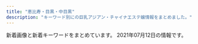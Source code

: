 ```yaml
---
title: "恵比寿・目黒・中目黒"
description: "キーワード別にの巨乳アジアン・チャイナエステ嬢情報をまとめました。"
---
```


新着画像と新着キーワードをまとめています。
2021年07月12日の情報です。

<DmmAffiliateIns />
<KeywordTable
  shops={
    [
    {
        "name": "\u3072\u307e\u308f\u308a",
        "station": "JR\u6075\u6bd4\u5bff\u99c5\u897f\u53e3",
        "img_links": [
            "http://www.himawari-aroma.xyz/images/shop/4/1.jpg",
            "http://www.himawari-aroma.xyz/images/13.png",
            "http://www.himawari-aroma.xyz/images/staff/3/mayu.png",
            "http://www.himawari-aroma.xyz/images/sys.jpg",
            "http://www.himawari-aroma.xyz/images/shop/4/2.jpg",
            "http://www.himawari-aroma.xyz/images/staff/3/ami.png",
            "http://www.himawari-aroma.xyz/images/psd/off.jpg",
            "http://www.himawari-aroma.xyz/images/shop/1.png"
        ],
        "keywords": {},
        "url": "http://www.himawari-aroma.xyz/"
    },
    {
        "name": "\u30c8\u30f3\u30c8\u30f3",
        "keywords": {
            "C": 7
        },
        "url": "http://ms-mens.com/",
        "station": "JR\u6075\u6bd4\u5bff\u99c5\u897f\u53e3",
        "img_links": [
            "http://ms-mens.com/img/mainft.jpg",
            "http://ms-mens.com/img/conmsg.png",
            "http://ms-mens.com/pic/topimg1.jpg",
            "http://ms-mens.com/img/access/road01.jpg",
            "http://ms-mens.com/pic/topimg3.jpg",
            "http://ms-mens.com/img/access/road02.jpg",
            "http://ms-mens.com/img/foot.jpg",
            "http://ms-mens.com/img/ttl_concept.png",
            "http://ms-mens.com/staff/sayuri/01.jpg",
            "http://ms-mens.com/staff/aya/01.jpg",
            "http://ms-mens.com/staff/yuri/01.jpg",
            "http://ms-mens.com/pic/topimg2.jpg",
            "http://ms-mens.com/pic/head.jpg",
            "http://ms-mens.com/img/ttl_staff.png",
            "http://ms-mens.com/img/access/road03.jpg",
            "http://ms-mens.com/img/access/roaddm.png"
        ]
    },
    {
        "station": "JR\u76ee\u9ed2\u99c5\u897f\u53e3",
        "name": "OnlyOne",
        "keywords": {
            "83": 4,
            "F": 1,
            "C": 4,
            "87": 5,
            "85": 9,
            "86": 9,
            "84": 1,
            "E": 4,
            "D": 24,
            "88": 5
        },
        "url": "http://onlyone.tyo.cm/",
        "img_links": [
            "http://onlyone.tyo.cm/photos/sites/5/2019/05/2019050915292562.jpg",
            "http://onlyone.tyo.cm/photos/sites/5/2020/01/2020011413501066.jpg",
            "http://onlyone.tyo.cm/photos/sites/5/2020/09/2020090210405221.jpg",
            "http://onlyone.tyo.cm/photos/sites/5/2018/06/2018062904050630.jpg",
            "http://onlyone.tyo.cm/images/room4.jpg",
            "http://onlyone.tyo.cm/photos/sites/5/2018/09/2018092710191274.jpg",
            "http://onlyone.tyo.cm/photos/sites/5/2020/02/2020022610121615.jpg",
            "http://onlyone.tyo.cm/photos/sites/5/2019/01/2019013017371133.jpg",
            "http://onlyone.tyo.cm/photos/sites/5/2019/06/2019060510472559.jpg",
            "http://onlyone.tyo.cm/photos/sites/5/2020/01/2020011412572423.jpg",
            "http://onlyone.tyo.cm/images/acc1.jpg",
            "http://onlyone.tyo.cm/photos/sites/5/2021/07/2021070817335654.jpg",
            "http://onlyone.tyo.cm/images/top.png",
            "http://onlyone.tyo.cm/photos/sites/5/2020/09/2020092617301564.jpg",
            "http://onlyone.tyo.cm/photos/sites/5/2020/07/2020070217061815.jpg",
            "http://onlyone.tyo.cm/photos/sites/5/2020/06/2020060815500896.jpg",
            "http://onlyone.tyo.cm/photos/sites/5/2020/09/2020092218541894.jpg",
            "http://onlyone.tyo.cm/images/new.jpg",
            "http://onlyone.tyo.cm/photos/sites/5/2020/07/2020070215334437.jpg",
            "http://onlyone.tyo.cm/photos/sites/5/2019/11/2019112117013754.jpg",
            "http://onlyone.tyo.cm/images/s_staff.png",
            "http://onlyone.tyo.cm/photos/sites/5/2020/05/2020051419324761.jpg",
            "http://onlyone.tyo.cm/photos/sites/5/2019/07/2019070616424775.jpg",
            "http://onlyone.tyo.cm/photos/sites/5/2020/09/2020092510523723.jpg",
            "http://onlyone.tyo.cm/photos/sites/5/2019/08/2019080815010066.jpg",
            "http://onlyone.tyo.cm/photos/sites/5/2021/02/2021022515094363.jpg",
            "http://onlyone.tyo.cm/photos/sites/5/2020/09/2020092510524025.jpg",
            "http://onlyone.tyo.cm/photos/sites/5/2018/08/2018082407542866.jpg",
            "http://onlyone.tyo.cm/photos/sites/5/2019/01/2019011814353078.jpg",
            "http://onlyone.tyo.cm/photos/sites/5/2021/05/2021050615551714.jpg",
            "http://onlyone.tyo.cm/photos/sites/5/2019/02/2019022310334774.jpg",
            "http://onlyone.tyo.cm/photos/sites/5/2019/11/2019110105153240.jpg",
            "http://onlyone.tyo.cm/photos/sites/5/2020/01/2020011413500417.jpg",
            "http://onlyone.tyo.cm/photos/sites/5/2021/02/202102201049167.jpg",
            "http://onlyone.tyo.cm/images/line.jpg",
            "http://onlyone.tyo.cm/photos/sites/5/2021/02/2021022216501749.jpg",
            "http://onlyone.tyo.cm/images/room3.jpg",
            "http://onlyone.tyo.cm/photos/sites/5/2019/08/2019082610481667.jpg",
            "http://onlyone.tyo.cm/photos/sites/5/2018/11/2018110713255310.jpg",
            "http://onlyone.tyo.cm/photos/sites/5/2019/06/2019060510384975.jpg",
            "http://onlyone.tyo.cm/photos/sites/5/2018/10/201810181432433.jpg",
            "http://onlyone.tyo.cm/photos/sites/5/2021/06/2021062815385599.jpg",
            "http://onlyone.tyo.cm/photos/sites/5/2021/02/202102181024101.jpg",
            "http://onlyone.tyo.cm/images/room2.jpg",
            "http://onlyone.tyo.cm/photos/sites/5/2021/03/2021030316101626.jpg",
            "http://onlyone.tyo.cm/photos/sites/5/2019/12/2019120510353312.jpg",
            "http://onlyone.tyo.cm/photos/sites/5/2019/12/2019121715483135.jpg",
            "http://onlyone.tyo.cm/images/room1.jpg",
            "http://onlyone.tyo.cm/photos/sites/5/2019/11/2019110105152849.jpg",
            "http://onlyone.tyo.cm/images/acc3.jpg",
            "http://onlyone.tyo.cm/photos/sites/5/2020/03/2020031716151746.jpg",
            "http://onlyone.tyo.cm/photos/sites/5/2021/02/2021021810240848.jpg",
            "http://onlyone.tyo.cm/photos/sites/5/2019/03/2019030418403098.jpg",
            "http://onlyone.tyo.cm/photos/sites/5/2018/03/2018031607430562.jpg",
            "http://onlyone.tyo.cm/photos/sites/5/2021/06/2021060717212051.jpg",
            "http://onlyone.tyo.cm/images/acc4.jpg",
            "http://onlyone.tyo.cm/photos/sites/5/2018/11/2018112110301745.jpg",
            "http://onlyone.tyo.cm/photos/sites/5/2019/07/2019070711031982.jpg",
            "http://onlyone.tyo.cm/images/s_link.png",
            "http://onlyone.tyo.cm/photos/sites/5/2019/02/2019022310345266.jpg",
            "http://onlyone.tyo.cm/photos/sites/5/2017/11/2017112708111797.jpg",
            "http://onlyone.tyo.cm/photos/sites/5/2020/09/2020092510523998.jpg",
            "http://onlyone.tyo.cm/photos/sites/5/2019/05/2019052911352557.jpg",
            "http://onlyone.tyo.cm/photos/sites/5/2018/07/2018071709241386.jpg",
            "http://onlyone.tyo.cm/images/acc2.jpg",
            "http://onlyone.tyo.cm/photos/sites/5/2021/03/2021030316101022.jpg",
            "http://onlyone.tyo.cm/photos/sites/5/2018/08/2018080308152252.jpg"
        ]
    },
    {
        "keywords": {
            "E": 4,
            "D": 6,
            "C": 10
        },
        "name": "Lumia\uff5e\u30eb\u30df\u30a2",
        "img_links": [
            "https://lumia.tokyo/images/therapist/th_miyuki.jpg",
            "https://lumia.tokyo/images/therapist/th_hina.jpg",
            "https://lumia.tokyo/images/therapist/th_mio2.jpg",
            "https://lumia.tokyo/images/slide/new_open_sp.jpg",
            "https://lumia.tokyo/images/therapist/th_hina2.jpg",
            "https://lumia.tokyo/images/therapist/th_haruka.jpg",
            "https://lumia.tokyo/images/therapist/th_miya.jpg",
            "https://lumia.tokyo/images/therapist/th_koko.jpg",
            "https://lumia.tokyo/images/slide/main_slide_campaign_sp.jpg",
            "https://lumia.tokyo/images/therapist/th_rin.jpg",
            "https://lumia.tokyo/images/therapist/th_yayuyu.jpg",
            "https://lumia.tokyo/images/therapist/th_mio.jpg",
            "https://lumia.tokyo/images/therapist/th_rei.jpg"
        ],
        "station": "\u4e2d\u76ee\u9ed2\u99c5",
        "url": "https://lumia.tokyo/"
    },
    {
        "keywords": {
            "88": 3,
            "C": 7,
            "85": 4,
            "86": 4,
            "E": 2,
            "87": 1,
            "D": 8,
            "G": 2
        },
        "station": "JR\u76ee\u9ed2\u99c5\u6771\u53e3",
        "name": "\u307f\u3086\u304d",
        "img_links": [
            "http://iyashi-kokoro.info/i/img/st61.jpg",
            "http://iyashi-kokoro.info/img/s61.jpg",
            "http://iyashi-kokoro.info/img/st60.jpg",
            "http://iyashi-kokoro.info/i/img/s4.jpg",
            "http://iyashi-kokoro.info/i/img/st62.jpg",
            "http://iyashi-kokoro.info/i/img/s2.jpg",
            "http://iyashi-kokoro.info/i/img/s3.jpg",
            "http://iyashi-kokoro.info/i/img/r6.jpg",
            "http://iyashi-kokoro.info/img/st61.jpg",
            "http://iyashi-kokoro.info/img/cam.jpg",
            "http://iyashi-kokoro.info/img/acc4.jpg",
            "http://iyashi-kokoro.info/i/img/st65.jpg",
            "http://iyashi-kokoro.info/img/s64.jpg",
            "http://iyashi-kokoro.info/i/img/st64.jpg",
            "http://iyashi-kokoro.info/img/mo.png",
            "http://iyashi-kokoro.info/i/img/r2.jpg",
            "http://iyashi-kokoro.info/img/s62.jpg",
            "http://iyashi-kokoro.info/img/s60.jpg",
            "http://iyashi-kokoro.info/img/acc1.jpg",
            "http://iyashi-kokoro.info/i/img/acc2.jpg",
            "http://iyashi-kokoro.info/i/img/st60.jpg",
            "http://iyashi-kokoro.info/img/fla.jpg",
            "http://iyashi-kokoro.info/i/img/s1.jpg",
            "http://iyashi-kokoro.info/i/img/acc3.jpg",
            "http://iyashi-kokoro.info/i/img/acc4.jpg",
            "http://iyashi-kokoro.info/img/botton.jpg",
            "http://iyashi-kokoro.info/img/acc2.jpg",
            "http://iyashi-kokoro.info/img/s65.jpg",
            "http://iyashi-kokoro.info/img/s63.jpg",
            "http://iyashi-kokoro.info/i/img/r5.jpg",
            "http://iyashi-kokoro.info/img/acc3.jpg",
            "http://iyashi-kokoro.info/img/st63.jpg",
            "http://iyashi-kokoro.info/i/img/r1.jpg",
            "http://iyashi-kokoro.info/i/img/acc1.jpg",
            "http://iyashi-kokoro.info/i/img/r4.jpg",
            "http://iyashi-kokoro.info/img/st65.jpg",
            "http://iyashi-kokoro.info/i/img/st63.jpg",
            "http://iyashi-kokoro.info/i/img/r3.jpg",
            "http://iyashi-kokoro.info/img/st62.jpg",
            "http://iyashi-kokoro.info/img/st64.jpg"
        ],
        "url": "http://iyashi-kokoro.info/"
    },
    {
        "name": "\u30b9\u30ef\u30a4\u30e4\u30fc",
        "keywords": {},
        "station": "JR\u6075\u6bd4\u5bff\u99c5\u897f\u53e3",
        "img_links": [
            "http://www.ourstarts.site/templets/default/picture/close.png",
            "http://www.ourstarts.site/templets/default/picture/staff.png",
            "http://www.ourstarts.site/templets/default/images/t3.jpg",
            "http://www.ourstarts.site/templets/default/images/t2.jpg",
            "http://www.ourstarts.site/uploads/allimg/200729/1-200H9141229.jpg",
            "http://www.ourstarts.site/uploads/180917/1-1P91G6122J28.jpg",
            "http://www.ourstarts.site/uploads/210619/1-210619104J5c3.jpg",
            "http://www.ourstarts.site/templets/default/picture/timg (1).png",
            "http://www.ourstarts.site/templets/default/picture/right1.png",
            "http://www.ourstarts.site/templets/default/picture/foot_tel.png",
            "http://www.ourstarts.site/uploads/allimg/200729/1-200H9141912.jpg",
            "http://www.ourstarts.site/templets/default/picture/right.png",
            "http://www.ourstarts.site/uploads/210619/1-210619104Z4200.jpg",
            "http://www.ourstarts.site/templets/default/picture/tel_contact.png",
            "http://www.ourstarts.site/templets/default/images/t1.jpg",
            "http://www.ourstarts.site/templets/default/picture/head_tell.png",
            "http://www.ourstarts.site/uploads/210619/1-210619104R11a.jpg",
            "http://www.ourstarts.site/templets/default/picture/news.png",
            "http://www.ourstarts.site/uploads/allimg/200729/1-200H9141213.jpg"
        ],
        "url": "http://www.ourstarts.site/"
    },
    {
        "img_links": [
            "https://meguro-babel.com/topics/img/145-1.jpg",
            "https://meguro-babel.com/topics/img/159-2.jpg",
            "https://meguro-babel.com/girl/7.jpg",
            "https://meguro-babel.com/images/room/photo01.jpg",
            "https://meguro-babel.com/images/room/photo04.jpg",
            "https://meguro-babel.com/topics/img/156-1.jpg",
            "https://meguro-babel.com/girl/2.jpg",
            "https://meguro-babel.com/girl/1.jpg",
            "https://meguro-babel.com/images/room/photo02.jpg",
            "https://meguro-babel.com/girl/5.jpg",
            "https://meguro-babel.com/images/topimg4.jpg",
            "https://meguro-babel.com/girl/8.jpg",
            "https://meguro-babel.com/images/qr.jpg",
            "https://meguro-babel.com/girl/24.jpg",
            "https://meguro-babel.com/girl/15.jpg",
            "https://meguro-babel.com/topics/img/158-1.jpg",
            "https://meguro-babel.com/topics/img/157-1.jpg",
            "https://meguro-babel.com/images/room/photo03.jpg",
            "https://meguro-babel.com/girl/21.jpg",
            "https://meguro-babel.com/images/img_1.jpg",
            "https://meguro-babel.com/girl/4.jpg",
            "https://meguro-babel.com/girl/9.jpg"
        ],
        "keywords": {},
        "station": "JR\u76ee\u9ed2\u99c5\u6771\u53e3",
        "name": "\u30d0\u30d9\u30eb",
        "url": "https://meguro-babel.com/"
    },
    {
        "img_links": [
            "http://www.oasis.esjoho.com/img/tel.png",
            "http://www.oasis.esjoho.com/files/001.jpg",
            "http://www.oasis.esjoho.com/files/005-02.jpg",
            "http://www.oasis.esjoho.com/img/pickup.jpg",
            "http://www.oasis.esjoho.com/files/005.jpg",
            "http://www.oasis.esjoho.com/img/btn_blog.png",
            "http://www.oasis.esjoho.com/img/ttl_info.png",
            "http://www.oasis.esjoho.com/files/004.jpg",
            "http://www.oasis.esjoho.com/files/002.jpg",
            "http://www.oasis.esjoho.com/files/001-02.jpg",
            "http://www.oasis.esjoho.com/files/004-02.jpg",
            "http://www.oasis.esjoho.com/img/goback.jpg",
            "http://www.oasis.esjoho.com/files/002-02.jpg",
            "http://www.oasis.esjoho.com/img/btn_side_mobile.jpg",
            "http://www.oasis.esjoho.com/img/ttl_news.png"
        ],
        "station": "\u897f\u5c0f\u5c71\u99c5",
        "url": "http://www.oasis.esjoho.com/",
        "keywords": {
            "D": 6,
            "87": 4,
            "85": 2,
            "86": 2,
            "C": 14
        },
        "name": "\u7652\u3057\u5bb6"
    },
    {
        "url": "http://victoria.tyo.cm/",
        "img_links": [
            "http://victoria.tyo.cm/photos/sites/13/2019/01/2019012509534353.jpg",
            "http://victoria.tyo.cm/photos/sites/13/2018/12/2018122701570643.jpg",
            "http://victoria.tyo.cm/photos/sites/13/2018/12/2018122701570616.jpg",
            "http://victoria.tyo.cm/photos/sites/13/2019/02/2019021206543056.jpg",
            "http://victoria.tyo.cm/photos/sites/13/2019/12/2019120406433710.jpg",
            "http://victoria.tyo.cm/images/room1.jpg",
            "http://victoria.tyo.cm/images/s_staff.png",
            "http://victoria.tyo.cm/photos/sites/13/2018/12/2018121502493814.jpg",
            "http://victoria.tyo.cm/photos/sites/13/2019/02/2019021407162693.jpg",
            "http://victoria.tyo.cm/photos/sites/13/2020/01/2020011104241542.jpg",
            "http://victoria.tyo.cm/photos/sites/13/2020/01/2020011205500461.jpg",
            "http://victoria.tyo.cm/photos/sites/13/2019/01/2019012509505197.jpg",
            "http://victoria.tyo.cm/photos/sites/13/2019/01/2019012108071242.jpg",
            "http://victoria.tyo.cm/images/face.jpg",
            "http://victoria.tyo.cm/photos/sites/13/2019/02/2019022703022355.jpg",
            "http://victoria.tyo.cm/images/pick.jpg",
            "https://www.a-side.com/ad/koko/include/banner/koko_125x125.png",
            "http://victoria.tyo.cm/photos/sites/13/2019/01/2019010506292922.jpg",
            "http://victoria.tyo.cm/photos/sites/13/2018/12/2018122904411765.jpg",
            "http://victoria.tyo.cm/images/room2.jpg",
            "http://victoria.tyo.cm/photos/sites/13/2020/02/2020020104570910.jpg",
            "http://victoria.tyo.cm/photos/sites/13/2018/12/2018121502493953.jpg",
            "http://victoria.tyo.cm/photos/sites/13/2019/12/2019120904521737.jpg",
            "http://victoria.tyo.cm/photos/sites/13/2020/01/2020012005552181.jpg",
            "http://victoria.tyo.cm/photos/sites/13/2019/04/2019041807165826.jpg",
            "http://victoria.tyo.cm/photos/sites/13/2018/12/2018121502493879.jpg",
            "http://victoria.tyo.cm/images/mobile.jpg",
            "http://victoria.tyo.cm/photos/sites/13/2018/12/2018121502493847.jpg",
            "http://victoria.tyo.cm/photos/sites/13/2018/12/2018122904422525.jpg",
            "http://victoria.tyo.cm/photos/sites/13/2019/06/2019061005275095.jpg",
            "http://victoria.tyo.cm/photos/sites/13/2019/12/2019120106181894.jpg",
            "http://victoria.tyo.cm/photos/sites/13/2019/08/2019080607062415.jpg",
            "http://victoria.tyo.cm/images/top.jpg",
            "http://victoria.tyo.cm/photos/sites/13/2019/10/2019101403232834.jpg",
            "http://victoria.tyo.cm/photos/sites/13/2020/10/2020100803550565.jpg",
            "http://victoria.tyo.cm/photos/sites/13/2019/04/2019040304024424.jpg",
            "http://victoria.tyo.cm/photos/sites/13/2019/01/2019011103510521.jpg",
            "http://victoria.tyo.cm/images/news.jpg",
            "http://victoria.tyo.cm/photos/sites/13/2019/01/2019010506293526.jpg",
            "http://victoria.tyo.cm/photos/sites/13/2019/12/2019120904521188.jpg",
            "http://victoria.tyo.cm/photos/sites/13/2019/05/201905100639429.jpg",
            "http://victoria.tyo.cm/photos/sites/13/2020/03/2020031904101259.jpg",
            "http://victoria.tyo.cm/images/room4.jpg",
            "http://victoria.tyo.cm/photos/sites/13/2019/10/2019100904083557.jpg",
            "http://victoria.tyo.cm/photos/sites/13/2019/10/2019100904082968.jpg",
            "http://victoria.tyo.cm/photos/sites/13/2020/01/2020012005552622.jpg",
            "http://victoria.tyo.cm/photos/sites/13/2021/02/2021021509575615.jpg",
            "http://victoria.tyo.cm/images/room3.jpg",
            "http://victoria.tyo.cm/photos/sites/13/2020/02/2020021307433041.jpg",
            "http://victoria.tyo.cm/photos/sites/13/2020/02/202002030340133.jpg",
            "http://victoria.tyo.cm/photos/sites/13/2019/07/2019070206503156.jpg"
        ],
        "station": "JR\u76ee\u9ed2\u99c5\u6771\u53e3",
        "name": "Victoria\u30fb\u30d3\u30af\u30c8\u30ea\u30a2",
        "keywords": {
            "E": 3,
            "G": 1,
            "C": 8,
            "82": 2,
            "83": 7,
            "93": 1,
            "85": 8,
            "F": 1,
            "D": 21,
            "86": 10,
            "89": 1,
            "87": 4
        }
    },
    {
        "url": "http://kintsuki.este88.com/",
        "keywords": {},
        "name": "\u91d1\u306e\u6708",
        "station": "JR\u76ee\u9ed2\u99c5\u6771\u53e3",
        "img_links": [
            "http://kintsuki.este88.com/images/r01.jpg",
            "http://kintsuki.este88.com/gals/mika1.jpg",
            "http://kintsuki.este88.com/images/r04.jpg",
            "http://kintsuki.este88.com/gals/rina1.jpg",
            "http://kintsuki.este88.com/gals/kixyoko1.jpg",
            "http://kintsuki.este88.com/gals/koyuki1.jpg",
            "http://kintsuki.este88.com/gals/rei1.jpg",
            "http://kintsuki.este88.com/images/ph1.jpg",
            "http://kintsuki.este88.com/gals/kana1.jpg",
            "http://kintsuki.este88.com/gals/yuyu1.jpg",
            "http://kintsuki.este88.com/images/r02.jpg",
            "http://kintsuki.este88.com/gals/kaori1.jpg",
            "http://kintsuki.este88.com/gals/momo1.jpg"
        ]
    },
    {
        "name": "Angel-\u30a8\u30f3\u30b8\u30a7\u30eb-",
        "station": "JR\u76ee\u9ed2\u99c5\u6771\u53e3",
        "keywords": {
            "90": 1,
            "85": 3,
            "E": 5,
            "89": 1,
            "87": 4,
            "84": 4,
            "88": 4,
            "C": 40,
            "D": 26,
            "86": 8
        },
        "url": "http://angel.jpn.cm/",
        "img_links": [
            "http://angel.jpn.cm/photos/sites/3/2018/09/2018091001155585.jpg",
            "http://angel.jpn.cm/photos/sites/3/2017/03/2.jpg",
            "http://angel.jpn.cm/images/s_staff.png",
            "http://angel.jpn.cm/photos/sites/3/2016/08/staff7.jpg",
            "http://angel.jpn.cm/photos/sites/3/2018/06/2018061505064251.jpg",
            "http://angel.jpn.cm/photos/sites/3/2016/08/staff22.jpg",
            "http://angel.jpn.cm/photos/sites/3/2016/08/staff24.jpg",
            "http://angel.jpn.cm/photos/sites/3/2017/05/8.jpg",
            "http://cdn.dino-es.com/images/logo/150x40DinoEs.png",
            "http://angel.jpn.cm/photos/sites/3/2016/08/staff29.jpg",
            "http://angel.jpn.cm/photos/sites/3/2019/06/201906051042276.jpg",
            "http://angel.jpn.cm/photos/sites/3/2019/11/201911181407260.jpg",
            "http://angel.jpn.cm/photos/sites/3/2019/07/2019071016030711.jpg",
            "http://angel.jpn.cm/photos/sites/3/2016/10/staff01.jpg",
            "http://angel.jpn.cm/photos/sites/3/2019/11/2019111814073465.jpg",
            "http://angel.jpn.cm/photos/sites/3/2016/08/staff37a.jpg",
            "http://angel.jpn.cm/photos/sites/3/2016/08/staff39a.jpg",
            "http://angel.jpn.cm/images/top02.jpg",
            "http://angel.jpn.cm/photos/sites/3/2016/08/staff2.jpg",
            "http://angel.jpn.cm/images/room6.jpg",
            "http://angel.jpn.cm/photos/sites/3/2017/11/2017112010234266.jpg",
            "http://angel.jpn.cm/images/s_news.png",
            "http://angel.jpn.cm/images/room4.jpg",
            "http://angel.jpn.cm/photos/sites/3/2016/08/staff23a.jpg",
            "http://angel.jpn.cm/images/nbj3.jpg",
            "http://angel.jpn.cm/photos/sites/3/2019/12/2019122718552333.jpg",
            "http://angel.jpn.cm/photos/sites/3/2016/09/staff40a.jpg",
            "http://angel.jpn.cm/photos/sites/3/2016/08/staff23.jpg",
            "http://angel.jpn.cm/photos/sites/3/2016/08/staff28a.jpg",
            "http://angel.jpn.cm/photos/sites/3/2016/08/staff38.jpg",
            "http://angel.jpn.cm/photos/sites/3/2016/08/staff21a.jpg",
            "http://angel.jpn.cm/photos/sites/3/2016/08/staff28.jpg",
            "http://angel.jpn.cm/photos/sites/3/2018/06/2018061505064271.jpg",
            "http://angel.jpn.cm/photos/sites/3/2016/08/staff8.jpg",
            "http://angel.jpn.cm/photos/sites/3/2018/06/2018062105525655.jpg",
            "http://angel.jpn.cm/photos/sites/3/2016/08/staff25.jpg",
            "http://angel.jpn.cm/images/room2.jpg",
            "http://angel.jpn.cm/photos/sites/3/2017/12/201712270537317.jpg",
            "http://angel.jpn.cm/photos/sites/3/2016/09/72670992207769698.jpg",
            "http://angel.jpn.cm/photos/sites/3/2019/07/2019071213431954.jpg",
            "http://angel.jpn.cm/photos/sites/3/2016/08/staff39.jpg",
            "http://angel.jpn.cm/photos/sites/3/2016/10/staff01a.jpg",
            "http://angel.jpn.cm/photos/sites/3/2016/08/staff2a.jpg",
            "http://angel.jpn.cm/photos/sites/3/2016/08/staff14a.jpg",
            "http://angel.jpn.cm/photos/sites/3/2016/08/staff22a.jpg",
            "http://angel.jpn.cm/photos/sites/3/2016/08/staff36g.jpg",
            "http://angel.jpn.cm/images/info.jpg",
            "http://angel.jpn.cm/photos/sites/3/2016/08/staff8a.jpg",
            "http://angel.jpn.cm/images/s_pick.png",
            "http://angel.jpn.cm/images/room7.jpg",
            "http://angel.jpn.cm/photos/sites/3/2018/11/201811011331167.jpg",
            "http://angel.jpn.cm/photos/sites/3/2019/06/2019060510404179.jpg",
            "http://angel.jpn.cm/photos/sites/3/2016/08/staff4.jpg",
            "http://angel.jpn.cm/images/room5.jpg",
            "http://angel.jpn.cm/photos/sites/3/2017/12/2017122705371661.jpg",
            "http://angel.jpn.cm/photos/sites/3/2016/08/staff3.jpg",
            "http://angel.jpn.cm/photos/sites/3/2019/12/2019122718552430.jpg",
            "http://angel.jpn.cm/photos/sites/3/2019/12/2019122718552413.jpg",
            "http://angel.jpn.cm/images/room3.jpg",
            "http://angel.jpn.cm/photos/sites/3/2016/08/staff3a.jpg",
            "http://angel.jpn.cm/photos/sites/3/2016/08/staff11.jpg",
            "http://angel.jpn.cm/photos/sites/3/2016/08/staff37.jpg",
            "http://angel.jpn.cm/photos/sites/3/2016/08/staff25a.jpg",
            "http://angel.jpn.cm/photos/sites/3/2021/02/2021022516024747.jpg",
            "http://angel.jpn.cm/photos/sites/3/2017/04/1.jpg",
            "http://angel.jpn.cm/photos/sites/3/2017/01/1.jpg",
            "http://angel.jpn.cm/photos/sites/3/2018/06/2018061601280885.jpg",
            "http://angel.jpn.cm/photos/sites/3/2016/08/staff21.jpg",
            "http://angel.jpn.cm/images/room1.jpg",
            "http://angel.jpn.cm/photos/sites/3/2016/09/staff40.jpg",
            "http://angel.jpn.cm/photos/sites/3/2019/10/2019100910242499.jpg",
            "http://angel.jpn.cm/photos/sites/3/2017/11/201711280608539.jpg",
            "http://angel.jpn.cm/photos/sites/3/2016/08/staff5.jpg",
            "http://angel.jpn.cm/images/girl-z2.jpg",
            "http://angel.jpn.cm/images/s_mobile.png",
            "http://angel.jpn.cm/images/top01.jpg",
            "http://angel.jpn.cm/photos/sites/3/2016/08/staff5a.jpg",
            "http://angel.jpn.cm/photos/sites/3/2020/06/2020061515170635.jpg",
            "http://angel.jpn.cm/photos/sites/3/2016/08/staff14.jpg",
            "http://angel.jpn.cm/photos/sites/3/2016/08/staff35.jpg",
            "http://angel.jpn.cm/images/s_link.png",
            "http://angel.jpn.cm/photos/sites/3/2020/09/2020092511154515.jpg",
            "http://angel.jpn.cm/images/girl-z1.jpg",
            "http://angel.jpn.cm/photos/sites/3/2021/02/2021021714005240.jpg",
            "http://angel.jpn.cm/images/mobile.jpg"
        ]
    },
    {
        "url": "https://eminalhealthbeautysalon.amebaownd.com/",
        "name": "Eminal beauty \u30b5\u30ed\u30f3",
        "keywords": {
            "\u4e73": 2
        },
        "img_links": [],
        "station": "JR\u76ee\u9ed2\u99c5\u897f\u53e3"
    },
    {
        "station": "\u4e2d\u76ee\u9ed2\u99c5\u897f\u53e3",
        "name": "Flower \uff5e\u30d5\u30e9\u30ef\u30fc\uff5e",
        "img_links": [
            "http://nakamegurofun.com/files/008-020964.jpg",
            "http://nakamegurofun.com/files/008-030964.jpg",
            "http://nakamegurofun.com/files/005-020964.jpg",
            "http://nakamegurofun.com/files/002-030964.jpg",
            "http://nakamegurofun.com/images/shop/shop01.jpg",
            "http://nakamegurofun.com/images/service91a6.png",
            "http://nakamegurofun.com/images/tel.png",
            "http://nakamegurofun.com/files/008fa9d.jpg",
            "http://nakamegurofun.com/images/s5.jpg",
            "http://nakamegurofun.com/images/shop/shop02.jpg",
            "http://nakamegurofun.com/files/0064f22.jpg",
            "http://nakamegurofun.com/files/0070964.jpg",
            "http://nakamegurofun.com/images/infotiao1.jpg",
            "http://nakamegurofun.com/images/s4.jpg",
            "http://nakamegurofun.com/files/0084f22.jpg",
            "http://nakamegurofun.com/files/003fa9d.jpg",
            "http://nakamegurofun.com/files/0030964.jpg",
            "http://nakamegurofun.com/images/s1.jpg",
            "http://nakamegurofun.com/files/005fa9d.jpg",
            "http://nakamegurofun.com/files/0060964.jpg",
            "http://nakamegurofun.com/files/0020964.jpg",
            "http://nakamegurofun.com/images/shop/shop03.jpg",
            "http://nakamegurofun.com/files/002-020964.jpg",
            "http://nakamegurofun.com/images/s3.jpg",
            "http://nakamegurofun.com/files/0050964.jpg",
            "http://nakamegurofun.com/files/005-030964.jpg",
            "http://nakamegurofun.com/files/0054f22.jpg",
            "http://nakamegurofun.com/files/0080964.jpg",
            "http://nakamegurofun.com/images/s2.jpg",
            "http://nakamegurofun.com/files/0034f22.jpg",
            "http://nakamegurofun.com/files/002fa9d.jpg",
            "http://nakamegurofun.com/images/zi_massage.png",
            "http://nakamegurofun.com/files/007-020964.jpg",
            "http://nakamegurofun.com/images/main_bottom.png",
            "http://nakamegurofun.com/files/007fa9d.jpg",
            "http://nakamegurofun.com/files/003-020964.jpg",
            "http://nakamegurofun.com/files/006-030964.jpg",
            "http://nakamegurofun.com/images/shop/shop04.jpg",
            "http://nakamegurofun.com/files/0024f22.jpg",
            "http://nakamegurofun.com/images/xian.png",
            "http://nakamegurofun.com/files/006fa9d.jpg",
            "http://nakamegurofun.com/files/0074f22.jpg",
            "http://nakamegurofun.com/files/007-030964.jpg",
            "http://nakamegurofun.com/images/main_top.png",
            "http://nakamegurofun.com/files/003-030964.jpg",
            "http://nakamegurofun.com/images/zi_staff.png",
            "http://nakamegurofun.com/files/006-020964.jpg"
        ],
        "url": "http://nakamegurofun.com/",
        "keywords": {
            "87": 4,
            "C": 1,
            "85": 1,
            "D": 5,
            "88": 1
        }
    },
    {
        "name": "\u685c\u6e80\u958b",
        "station": "JR\u6075\u6bd4\u5bff\u897f\u53e3",
        "keywords": {
            "C": 1,
            "86": 1,
            "E": 1
        },
        "url": "http://sakuram.jpest.net/",
        "img_links": [
            "http://sakuramadmin.jpest.net/uploads//2021051616283953-e1621182530874.jpeg",
            "http://sakuram.jpest.net/images/sp_tit_pro.jpg",
            "http://sakuram.jpest.net/images/c4.jpg",
            "http://sakuram.jpest.net/images/tit_pro.jpg",
            "http://sakuramadmin.jpest.net/uploads//2021062605453037.jpg",
            "http://sakuramadmin.jpest.net/uploads//2021051616285979-e1621182557998.jpeg",
            "http://sakuramadmin.jpest.net/uploads//2021063011322544.jpg",
            "http://sakuram.jpest.net/images/c2.jpg",
            "http://sakuram.jpest.net/images/c7.jpg",
            "http://sakuramadmin.jpest.net/uploads//2021031911082377-e1616152110616.jpeg",
            "http://sakuram.jpest.net/images/c9.jpg",
            "http://sakuramadmin.jpest.net/uploads//2021060403001280.jpg",
            "http://sakuram.jpest.net/images/c3.jpg",
            "http://sakuram.jpest.net/images/sp_tit_pick.jpg",
            "http://sakuramadmin.jpest.net/uploads//2021051906122737-scaled-e1621404764474.jpeg",
            "http://sakuram.jpest.net/images/acc.jpg",
            "http://sakuram.jpest.net/images/c5.jpg",
            "http://sakuramadmin.jpest.net/uploads//202106100529247.jpg",
            "http://sakuram.jpest.net/images/tit_staff.jpg",
            "http://sakuram.jpest.net/images/c1.jpg",
            "http://sakuramadmin.jpest.net/uploads//2021031911072093-e1616152076234.jpeg",
            "http://sakuram.jpest.net/images/tel.png",
            "http://sakuram.jpest.net/images/tit_new.jpg",
            "http://sakuram.jpest.net/images/top.jpg",
            "http://sakuram.jpest.net/images/g0.jpg",
            "http://sakuram.jpest.net/images/tit_sch.jpg",
            "http://sakuram.jpest.net/images/tit_massage.jpg",
            "http://sakuram.jpest.net/images/sp_tit_new.jpg",
            "http://sakuramadmin.jpest.net/uploads//2021050608205136-e1620289297840.jpeg",
            "http://sakuram.jpest.net/images/c8.jpg",
            "http://sakuram.jpest.net/images/c6.jpg",
            "http://sakuram.jpest.net/images/sp_tit_staff.jpg",
            "http://sakuram.jpest.net/images/sp_tit_massage.jpg"
        ]
    },
    {
        "url": "http://with-you.tyo.cm",
        "keywords": {
            "C": 37,
            "D": 19
        },
        "station": "JR\u76ee\u9ed2\u99c5\u6771\u53e3",
        "img_links": [
            "http://with-you.tyo.cm/photos/sites/6/2020/03/2020032714542799.jpg",
            "http://with-you.tyo.cm/photos/sites/6/2019/10/2019102716505124.jpg",
            "http://with-you.tyo.cm/photos/sites/6/2019/11/2019112214503286.jpg",
            "http://with-you.tyo.cm/images/top.png",
            "http://with-you.tyo.cm/photos/sites/6/2019/11/2019110806175734.jpg",
            "http://with-you.tyo.cm/photos/sites/6/2019/12/2019121914290210.jpg",
            "http://with-you.tyo.cm/photos/sites/6/2020/03/2020032714573892.jpg",
            "http://with-you.tyo.cm/photos/sites/6/2019/11/2019112214502832.jpg",
            "http://with-you.tyo.cm/photos/sites/6/2019/11/2019112517122617.jpg",
            "http://with-you.tyo.cm/photos/sites/6/2019/02/2019021818404723.jpg",
            "http://with-you.tyo.cm/photos/sites/6/2019/11/2019110107572662.jpg",
            "http://with-you.tyo.cm/photos/sites/6/2019/03/2019030615474648.jpg",
            "http://with-you.tyo.cm/photos/sites/6/2019/11/2019110108002447.jpg",
            "http://with-you.tyo.cm/photos/sites/6/2021/04/2021041715082929.jpg",
            "http://with-you.tyo.cm/images/s_staff.jpg",
            "http://with-you.tyo.cm/photos/sites/6/2019/11/2019112517121980.jpg",
            "http://with-you.tyo.cm/photos/sites/6/2019/11/2019111915264046.jpg",
            "http://with-you.tyo.cm/photos/sites/6/2019/11/2019110107573374.jpg",
            "http://with-you.tyo.cm/images/s_recuit.jpg",
            "http://with-you.tyo.cm/photos/sites/6/2019/11/2019112916080552.jpg",
            "http://with-you.tyo.cm/photos/sites/6/2019/12/2019121017051597.jpg",
            "http://with-you.tyo.cm/photos/sites/6/2019/06/2019060510455732.jpg",
            "http://with-you.tyo.cm/photos/sites/6/2019/11/2019112916075813.jpg",
            "http://with-you.tyo.cm/photos/sites/6/2021/06/2021061716551137.jpg",
            "http://with-you.tyo.cm/images/s_pick.jpg",
            "http://with-you.tyo.cm/photos/sites/6/2019/10/2019102716505281.jpg",
            "http://with-you.tyo.cm/photos/sites/6/2019/12/2019121017051599.jpg",
            "http://with-you.tyo.cm/photos/sites/6/2019/11/2019110108001772.jpg",
            "http://with-you.tyo.cm/photos/sites/6/2020/06/2020061515324852.jpg",
            "http://with-you.tyo.cm/photos/sites/6/2021/06/2021061716551798.jpg",
            "http://with-you.tyo.cm/photos/sites/6/2020/09/2020092511214697.jpg",
            "http://with-you.tyo.cm/photos/sites/6/2019/11/2019112916075124.jpg",
            "http://with-you.tyo.cm/photos/sites/6/2019/11/2019110606012817.jpg",
            "http://with-you.tyo.cm/photos/sites/6/2019/11/2019110806175615.jpg",
            "http://with-you.tyo.cm/photos/sites/6/2019/12/2019121914290846.jpg",
            "http://with-you.tyo.cm/photos/sites/6/2019/02/2019021816145119.jpg",
            "http://with-you.tyo.cm/photos/sites/6/2019/11/2019111915264240.jpg",
            "http://with-you.tyo.cm/photos/sites/6/2020/06/2020061515330329.jpg",
            "http://with-you.tyo.cm/images/s_news.jpg",
            "http://with-you.tyo.cm/photos/sites/6/2019/02/2019021816155116.jpg",
            "http://with-you.tyo.cm/photos/sites/6/2019/02/2019021818395644.jpg",
            "http://with-you.tyo.cm/images/s_link.jpg"
        ],
        "name": "With you\u30fb\u30a6\u30a3\u30ba\u30e6\u30fc"
    }
]
}
/>
<DmmAffiliateScript />
